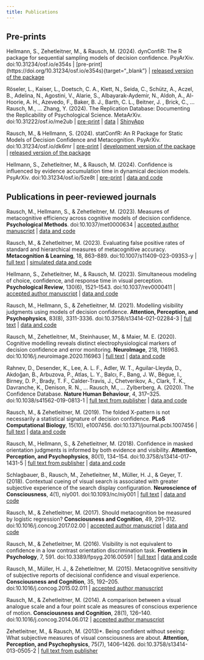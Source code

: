 ```yaml
---
title: Publications
---
```


## Pre-prints
Hellmann, S., Zehetleitner, M., & Rausch, M. (2024). dynConfiR: The R package for sequential sampling models of decision confidence. PsyArXiv. doi:10.31234/osf.io/e354s \|
[pre-print] (https://doi.org/10.31234/osf.io/e354s){target="_blank"} \| [released version of the package](https://cran.r-project.org/web/packages/dynConfiR/index.html){target="_blank"}

Röseler, L., Kaiser, L., Doetsch, C. A., Klett, N., Seida, C., Schütz, A., Aczel, B.,  Adelina, N., Agostini, V., Alarie, S., Albayarak-Aydemir, N., Aldoh, A., Al-Hoorie, A. H., Azevedo, F., Baker, B. J., Barth, C. L., Beitner, J. , Brick, C., ... Rausch, M., ... Zhang, Y. (2024). The Replication Database: Documenting the Replicability of Psychological Science. MetaArXiv. doi:10.31222/osf.io/me2ub \| [pre-print](https://osf.io/me2ub/download){target="_blank"} \| [data](https://osf.io/9r62x/){target="_blank"} \| [ShinyApp](https://metaanalyses.shinyapps.io/replicationdatabase/)

Rausch, M., & Hellmann, S. (2024). statConfR: An R Package for Static Models of Decision Confidence and Metacognition. PsyArXiv. doi:10.31234/osf.io/dk6mr \| [pre-print](https://osf.io/preprints/psyarxiv/dk6mr){target="_blank"} \| [development version of the package](https://github.com/ManuelRausch/StatConfR){target="_blank"} \| [released version of the package](https://cran.r-project.org/web/packages/statConfR/index.html){target="_blank"}

Hellmann, S., Zehetleitner, M., & Rausch, M. (2024). Confidence is influenced by evidence accumulation time in dynamical decision models. PsyArXiv. doi:10.31234/osf.io/5ze8t \| [pre-print](https://osf.io/preprints/psyarxiv/5ze8t/download){target="_blank"} \| [data and code](https://github.com/SeHellmann/MaterialsTimeInConfidence){target="_blank"}

## Publications in peer-reviewed journals

Rausch, M., Hellmann, S., & Zehetleitner, M. (2023). Measures of metacognitive efficiency across cognitive models of decision confidence. **Psychological Methods**. doi:10.1037/met0000634 \| [accepted author manuscript](Rausch%20(2023)%20Accepted%20author%20manuscript.pdf){target="_blank"} \| [data and code](https://osf.io/72uds/){target="_blank"}

Rausch, M., & Zehetleitner, M. (2023). Evaluating false positive rates of standard and hierarchical measures of metacognitive accuracy. **Metacognition & Learning**, 18, 863--889. doi:10.1007/s11409-023-09353-y \| [full text](Rausch%20(2023)%20Hierarchical%20bootstraping%20metacognition.pdf){target="_blank"} \| [simulated data and code](https://osf.io/4pfrs){target="_blank"}

Hellmann, S., Zehetleitner, M., & Rausch, M. (2023). Simultaneous modeling of choice, confidence, and response time in visual perception. **Psychological Review**, 130(6), 1521--1543. doi:10.1037/rev0000411 \| [accepted author manuscript](Hellmann%20(2023)%20Accepted%20Author%20Manuscript.pdf){target="_blank"} \| [data and code](https://github.com/SeHellmann/SeqSamplingConfidenceModels){target="_blank"}

Rausch, M., Hellmann, S., & Zehetleitner, M. (2021). Modelling visibility judgments using models of decision confidence. **Attention, Perception, and Psychophysics**, 83(8), 3311-3336. doi:10.3758/s13414-021-02284-3 \| [full text](Rausch%20(2021)%20Modelling%20visibility%20judgments.pdf){target="_blank"} \| [data and code](https://osf.io/gfkta/){target="_blank"}

Rausch, M., Zehetleitner, M., Steinhauser, M., & Maier, M. E. (2020). Cognitive modelling reveals distinct electrophysiological markers of decision confidence and error monitoring. **NeuroImage**, 218, 116963. doi:10.1016/j.neuroimage.2020.116963 \| [full text](Rausch%20(2020)%20Distinct%20EEG%20correlates%20of%20confidence%20and%20error%20monitoring.pdf){target="_blank"} \| [data and code](https://osf.io/93weg/){target="_blank"}

Rahnev, D., Desender, K., Lee, A. L. F., Adler, W. T., Aguilar-Lleyda, D., Akdoğan, B., Arbuzova, P., Atlas, L. Y., Balcı, F., Bang, J. W., Bègue, I.,  Birney, D. P., Brady, T. F., Calder-Travis, J., Chetverikov, A., Clark, T. K., Davranche, K., Denison, R. N., ... Rausch, M., ... Zylberberg, A. (2020). The Confidence Database. **Nature Human Behaviour**, 4, 317--325. doi:10.1038/s41562-019-0813-1 \| [full text from publisher](https://rdcu.be/b232g){target="_blank"} \| [data and code](https://osf.io/s46pr){target="_blank"}

Rausch, M., & Zehetleitner, M. (2019). The folded X-pattern is not necessarily a statistical signature of decision confidence. **PLoS Computational Biology**, 15(10), e1007456. doi:10.1371/journal.pcbi.1007456 \| [full text](Rausch%20(2019)%20The%20folded%20X-pattern%20is%20not%20a%20statistical%20signature%20of%20confidence.pdf){target="_blank"} \| [data and code](https://osf.io/pfsqz/){target="_blank"}

Rausch, M., Hellmann, S., & Zehetleitner, M. (2018). Confidence in masked orientation judgments is informed by both evidence and visibility. **Attention, Perception, and Psychophysics**, 80(1), 134--154. doi:10.3758/s13414-017-1431-5 \| [full text from publisher](https://link.springer.com/content/pdf/10.3758/s13414-017-1431-5.pdf){target="_blank"} \| [data and code](https://osf.io/ty4h8){target="_blank"}

Schlagbauer, B., Rausch, M., Zehetleitner, M., Müller, H. J., & Geyer, T. (2018). Contextual cueing of visual search is associated with greater subjective experience of the search display configuration. **Neuroscience of Consciousness**, 4(1), niy001. doi:10.1093/nc/niy001 \| [full text](Schlagbauer%20(2018)%20Contextual%20cueing%20of%20visual%20search.pdf){target="_blank"} \| [data and code](https://osf.io/c25wb){target="_blank"}

Rausch, M., & Zehetleitner, M. (2017). Should metacognition be measured by logistic regression? **Consciousness and Cognition**, 49, 291--312. doi:10.1016/j.concog.2017.02.00 \| [accepted author manuscript](Rausch%20(2017)%20Logistic%20regression%20Accepted%20Author%20Manuscript.pdf){target="_blank"} \| [data and code](https://osf.io/72aqe/){target="_blank"}

Rausch, M., & Zehetleitner, M. (2016). Visibility is not equivalent to confidence in a low contrast orientation discrimination task. **Frontiers in Psychology**, 7, 591. doi:10.3389/fpsyg.2016.00591 \| [full text](Rausch%20(2016)%20Visibility%20is%20not%20equivalent%20to%20confidence.pdf){target="_blank"} \| [data and code](https://osf.io/vk6fe/){target="_blank"}

Rausch, M., Müller, H. J., & Zehetleitner, M. (2015). Metacognitive sensitivity of subjective reports of decisional confidence and visual experience. **Consciousness and Cognition**, 35, 192--205. doi:10.1016/j.concog.2015.02.011 \| [accepted author manuscript](Rausch%20(2015)%20Metacognitive%20sensitivity%20Accepted%20Author%20Manuscript.pdf){target="_blank"}

Rausch, M., & Zehetleitner, M. (2014). A comparison between a visual analogue scale and a four point scale as measures of conscious experience of motion. **Consciousness and Cognition**, 28(1), 126--140. doi:10.1016/j.concog.2014.06.012 \| [accepted author manuscript](Rausch%20(2014)%20VAS%20vs%20PAS%20Accepted%20Author%20Manuscript.pdf){target="_blank"}

Zehetleitner, M., & Rausch, M. (2013)\*. Being confident without seeing: What subjective measures of visual consciousness are about. **Attention, Perception, and Psychophysics**, 75(7), 1406--1426. doi:10.3758/s13414-013-0505-2 \| [full text from publisher](https://link.springer.com/content/pdf/10.3758/s13414-013-0505-2.pdf){target="_blank"}
